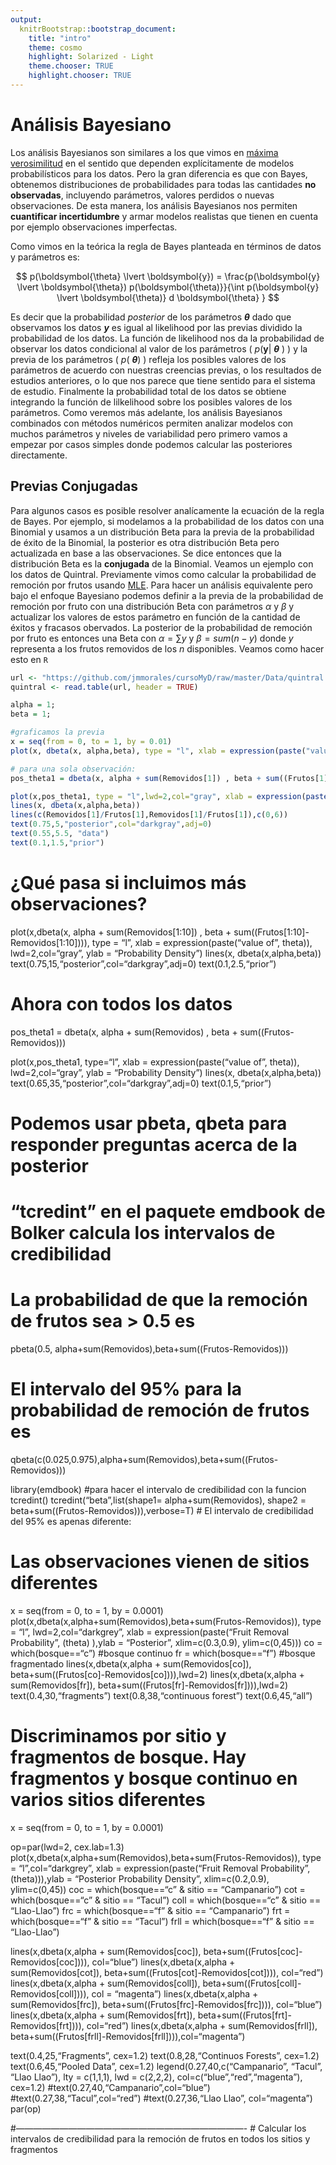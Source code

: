 ```yaml
---
output:
  knitrBootstrap::bootstrap_document:
    title: "intro"
    theme: cosmo
    highlight: Solarized - Light
    theme.chooser: TRUE
    highlight.chooser: TRUE
---
```



# Análisis Bayesiano

Los análisis Bayesianos son similares a los que vimos en [máxima verosimilitud](http://rpubs.com/pajaro/mle) en el sentido que dependen explícitamente de modelos probabilísticos para los datos. Pero la gran diferencia es que con Bayes, obtenemos distribuciones de probabilidades para todas las cantidades **no observadas**, incluyendo parámetros, valores perdidos o nuevas observaciones. De esta manera, los análisis Bayesianos nos permiten **cuantificar incertidumbre** y armar modelos realistas que tienen en cuenta por ejemplo observaciones imperfectas. 

Como vimos en la teórica la regla de Bayes planteada en términos de datos y parámetros es:

$$
p(\boldsymbol{\theta} \lvert \boldsymbol{y}) = \frac{p(\boldsymbol{y} \lvert \boldsymbol{\theta}) p(\boldsymbol{\theta)}}{\int p(\boldsymbol{y} \lvert \boldsymbol{\theta)} d \boldsymbol{\theta} }
$$

Es decir que la probabilidad *posterior* de los parámetros **$\theta$** dado que observamos los datos **$y$** es igual al likelihood por las previas dividido la probabilidad de los datos. La función de likelihood nos da la probabilidad de observar los datos condicional al valor de los parámetros ( $p( \textbf{y} \lvert$ **$\theta$** ) ) y la previa de los parámetros ( $p($ **$\theta$**) ) refleja los posibles valores de los parámetros de acuerdo con nuestras creencias previas, o los resultados de estudios anteriores, o lo que nos parece que tiene sentido para el sistema de estudio. Finalmente la probabilidad total de los datos se obtiene integrando la función de lilkelihood sobre los posibles valores de los parámetros. Como veremos más adelante, los análisis Bayesianos combinados con métodos numéricos permiten analizar modelos con muchos parámetros y niveles de variabilidad pero primero vamos a empezar por casos simples donde podemos calcular las posteriores directamente. 

## Previas Conjugadas

Para algunos casos es posible resolver analícamente la ecuación de la regla de Bayes. Por ejemplo, si modelamos a la probabilidad de los datos con una Binomial y usamos a un distribución Beta para la previa de la probabilidad de éxito de la Binomial, la posterior es otra distribución Beta pero actualizada en base a las observaciones. Se dice entonces que la distribución Beta es la **conjugada** de la Binomial. Veamos un ejemplo con los datos de Quintral. Previamente vimos como calcular la probabilidad de remoción por frutos usando [MLE](http://rpubs.com/pajaro/mle). Para hacer un análisis equivalente pero bajo el enfoque Bayesiano podemos definir a la previa de la probabilidad de remoción por fruto con una distribución Beta con parámetros $\alpha$ y $\beta$ y actualizar los valores de estos parámetro en función de la cantidad de éxitos y fracasos obervados. La posterior de la probabilidad de remoción por fruto es entonces una Beta con $\alpha = \sum y$ y $\beta = sum (n-y)$ donde $y$ representa a los frutos removidos de los $n$ disponibles. Veamos como hacer esto en `R`

```r
url <- "https://github.com/jmmorales/cursoMyD/raw/master/Data/quintral.txt"
quintral <- read.table(url, header = TRUE)

alpha = 1;
beta = 1;

#graficamos la previa
x = seq(from = 0, to = 1, by = 0.01) 
plot(x, dbeta(x, alpha,beta), type = "l", xlab = expression(paste("value of ", theta)), ylab = "Probability Density")

# para una sola observación: 
pos_theta1 = dbeta(x, alpha + sum(Removidos[1]) , beta + sum((Frutos[1]-Removidos[1])))

plot(x,pos_theta1, type = "l",lwd=2,col="gray", xlab = expression(paste("value of ", theta)), ylab = "Probability Density")
lines(x, dbeta(x,alpha,beta))
lines(c(Removidos[1]/Frutos[1],Removidos[1]/Frutos[1]),c(0,6))
text(0.75,5,"posterior",col="darkgray",adj=0)
text(0.55,5.5, "data")
text(0.1,1.5,"prior")
```


# ¿Qué pasa si incluimos más observaciones?
plot(x,dbeta(x, alpha + sum(Removidos[1:10]) , beta + sum((Frutos[1:10]-Removidos[1:10]))), type = "l", xlab = expression(paste("value of ", theta)), lwd=2,col="gray", ylab = "Probability Density")
lines(x, dbeta(x,alpha,beta))
text(0.75,15,"posterior",col="darkgray",adj=0)
text(0.1,2.5,"prior")

# Ahora con todos los datos
pos_theta1 = dbeta(x, alpha + sum(Removidos) , beta + sum((Frutos-Removidos)))

plot(x,pos_theta1, type="l", xlab = expression(paste("value of ", theta)), lwd=2,col="gray", ylab = "Probability Density")
lines(x, dbeta(x,alpha,beta))
text(0.65,35,"posterior",col="darkgray",adj=0)
text(0.1,5,"prior")

# Podemos usar pbeta, qbeta para responder preguntas acerca de la posterior 
# "tcredint" en el paquete emdbook de Bolker calcula los intervalos de credibilidad 

# La probabilidad de que la remoción de frutos sea > 0.5 es
pbeta(0.5, alpha+sum(Removidos),beta+sum((Frutos-Removidos)))

# El intervalo del 95% para la probabilidad de remoción de frutos es 
qbeta(c(0.025,0.975),alpha+sum(Removidos),beta+sum((Frutos-Removidos)))

library(emdbook)   #para hacer el intervalo de credibilidad con la funcion tcredint()
tcredint("beta",list(shape1= alpha+sum(Removidos), shape2 = beta+sum((Frutos-Removidos))),verbose=T)
# El intervalo de credibilidad del 95% es apenas diferente:


####################################################

# Las observaciones vienen de sitios diferentes 

x = seq(from = 0, to = 1, by = 0.0001)
plot(x,dbeta(x,alpha+sum(Removidos),beta+sum(Frutos-Removidos)), type = "l", lwd=2,col="darkgrey", xlab = expression(paste("Fruit Removal Probability ", (theta) ),ylab = "Posterior", xlim=c(0.3,0.9), ylim=c(0,45)))
co = which(bosque=="c")  #bosque continuo
fr = which(bosque=="f")  #bosque fragmentado
lines(x,dbeta(x,alpha + sum(Removidos[co]), beta+sum((Frutos[co]-Removidos[co]))),lwd=2)
lines(x,dbeta(x,alpha + sum(Removidos[fr]), beta+sum((Frutos[fr]-Removidos[fr]))),lwd=2)
text(0.4,30,"fragments")
text(0.8,38,"continuous forest")
text(0.6,45,"all")

# Discriminamos por sitio y fragmentos de bosque. Hay fragmentos y bosque continuo en varios sitios diferentes
x = seq(from = 0, to = 1, by = 0.0001)

op=par(lwd=2, cex.lab=1.3)
plot(x,dbeta(x,alpha+sum(Removidos),beta+sum(Frutos-Removidos)), type = "l",col="darkgrey", xlab = expression(paste("Fruit Removal Probability ", (theta))),ylab = "Posterior Probability Density", xlim=c(0.2,0.9), ylim=c(0,45))
coc = which(bosque=="c" & sitio == "Campanario")
cot = which(bosque=="c" & sitio == "Tacul")
coll = which(bosque=="c" & sitio == "Llao-Llao")
frc = which(bosque=="f" & sitio == "Campanario")
frt = which(bosque=="f" & sitio == "Tacul")
frll = which(bosque=="f" & sitio == "Llao-Llao")

lines(x,dbeta(x,alpha + sum(Removidos[coc]), beta+sum((Frutos[coc]-Removidos[coc]))), col="blue")
lines(x,dbeta(x,alpha + sum(Removidos[cot]), beta+sum((Frutos[cot]-Removidos[cot]))), col="red")
lines(x,dbeta(x,alpha + sum(Removidos[coll]), beta+sum((Frutos[coll]-Removidos[coll]))), col = "magenta")
lines(x,dbeta(x,alpha + sum(Removidos[frc]), beta+sum((Frutos[frc]-Removidos[frc]))), col="blue")
lines(x,dbeta(x,alpha + sum(Removidos[frt]), beta+sum((Frutos[frt]-Removidos[frt]))), col="red")
lines(x,dbeta(x,alpha + sum(Removidos[frll]), beta+sum((Frutos[frll]-Removidos[frll]))),col="magenta")

text(0.4,25,"Fragments", cex=1.2)
text(0.8,28,"Continuos Forests", cex=1.2)
text(0.6,45,"Pooled Data", cex=1.2)
legend(0.27,40,c("Campanario", "Tacul", "Llao Llao"), lty = c(1,1,1), lwd = c(2,2,2), col=c("blue","red","magenta"), cex=1.2)
#text(0.27,40,"Campanario",col="blue")
#text(0.27,38,"Tacul",col="red")
#text(0.27,36,"Llao Llao", col="magenta")
par(op)

#-------------------------------------------------------------------------------
# Calcular los intervalos de credibilidad para la remoción de frutos en todos los sitios y fragmentos 


